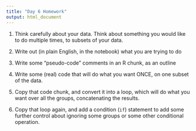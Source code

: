 ```yaml
---
title: "Day 6 Homework"
output: html_document
---
```


1. Think carefully about your data.  Think about something you would like to do multiple times, to subsets of your data.  

2. Write out (in plain English, in the notebook) what you are trying to do

3. Write some "pseudo-code" comments in an R chunk, as an outline

4. Write some (real) code that will do what you want ONCE, on one subset of the data.

5. Copy that code chunk, and convert it into a loop, which will do what you want over all the groups, concatenating the results.

6. Copy that loop again, and add a condition (`if`) statement to add some further control about ignoring some groups or some other conditional operation.
